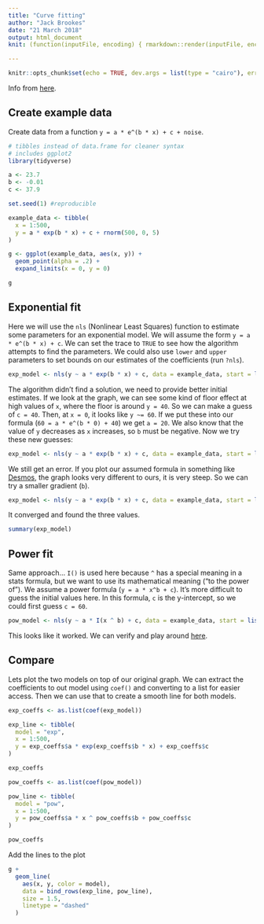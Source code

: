 ```yaml
---
title: "Curve fitting"
author: "Jack Brookes"
date: "21 March 2018"
output: html_document
knit: (function(inputFile, encoding) { rmarkdown::render(inputFile, encoding = encoding, output_file = file.path(dirname(inputFile), 'index.html')) })

---
```


```r
knitr::opts_chunk$set(echo = TRUE, dev.args = list(type = "cairo"), error = TRUE) 
```

Info from [here](http://www.css.cornell.edu/faculty/dgr2/teach/R/R_CurveFit.pdf).

## Create example data

Create data from a function `y = a * e^(b * x) + c + noise`.

```r
# tibbles instead of data.frame for cleaner syntax
# includes ggplot2
library(tidyverse) 

a <- 23.7
b <- -0.01
c <- 37.9

set.seed(1) #reproducible

example_data <- tibble(
  x = 1:500,
  y = a * exp(b * x) + c + rnorm(500, 0, 5)
)

g <- ggplot(example_data, aes(x, y)) + 
  geom_point(alpha = .2) + 
  expand_limits(x = 0, y = 0)

g
```

## Exponential fit

Here we will use the `nls` (Nonlinear Least Squares) function to estimate some parameters for an exponential model. We will assume the form `y = a * e^(b * x) + c`. We can set the trace to `TRUE` to see how the algorithm attempts to find the parameters. We could also use `lower` and `upper` parameters to set bounds on our estimates of the coefficients (run `?nls`).

```r
exp_model <- nls(y ~ a * exp(b * x) + c, data = example_data, start = list(a = 1, b = 1, c = 1), trace = TRUE)
```

The algorithm didn't find a solution, we need to provide better initial estimates. If we look at the graph, we can see some kind of floor effect at high values of `x`, where the floor is around `y = 40`. So we can make a guess of `c = 40`. Then, at `x = 0`, it looks like `y ~= 60`. If we put these into our formula (`60 = a * e^(b * 0) + 40`) we get `a = 20`. We also know that the value of `y` decreases as `x` increases, so `b` must be negative. Now we try these new guesses:

```r
exp_model <- nls(y ~ a * exp(b * x) + c, data = example_data, start = list(a = 20, b = -1, c = 40), trace = TRUE)
```

We still get an error. If you plot our assumed formula in something like [Desmos](https://www.desmos.com/calculator/40leuwa8mx), the graph looks very different to ours, it is very steep. So we can try a smaller gradient (`b`).

```r
exp_model <- nls(y ~ a * exp(b * x) + c, data = example_data, start = list(a = 20, b = -0.1, c = 40), trace = TRUE)
```

It converged and found the three values.

```r
summary(exp_model)
```


## Power fit

Same approach... `I()` is used here because `^` has a special meaning in a stats formula, but we want to use its mathematical meaning ("to the power of"). We assume a power formula (`y = a * x^b + c`). It's more difficult to guess the initial values here. In this formula, `c` is the y-intercept, so we could first guess `c = 60`.

```r
pow_model <- nls(y ~ a * I(x ^ b) + c, data = example_data, start = list(a = 1, b = 1, c = 60), trace = TRUE)
```

This looks like it worked. We can verify and play around [here](https://www.desmos.com/calculator/ueecjzmmbw).


## Compare


Lets plot the two models on top of our original graph.
We can extract the coefficients to out model using `coef()` and converting to a list for easier access. Then we can use that to create a smooth line for both models.

```r
exp_coeffs <- as.list(coef(exp_model))

exp_line <- tibble(
  model = "exp",
  x = 1:500,
  y = exp_coeffs$a * exp(exp_coeffs$b * x) + exp_coeffs$c
)

exp_coeffs
```

```r
pow_coeffs <- as.list(coef(pow_model))

pow_line <- tibble(
  model = "pow",
  x = 1:500,
  y = pow_coeffs$a * x ^ pow_coeffs$b + pow_coeffs$c
)

pow_coeffs
```

Add the lines to the plot

```r
g + 
  geom_line(
    aes(x, y, color = model),
    data = bind_rows(exp_line, pow_line),
    size = 1.5,
    linetype = "dashed"
  )
```

